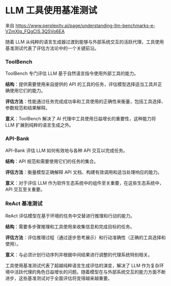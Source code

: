 # LLM 工具使用基准测试

来自 https://www.perplexity.ai/page/understanding-llm-benchmarks-e-VZmXIq_FQgCIS.3QSVo6EA

随着 LLM 从纯粹的语言生成器过渡到能够与外部系统交互的活跃代理，工具使用基准测试代表了评估方法论中的一个关键前沿。

### ToolBench

ToolBench 专门评估 LLM 基于自然语言指令使用外部工具的能力。

**结构**：提供需要使用来自提供的 API 的工具的任务，评估模型选择适当工具并正确使用它们的能力。

**评估方法**：性能通过任务完成成功率和工具使用的正确性来衡量，包括工具选择、参数规范和结果解释。

**意义**：ToolBench 解决了 AI 代理中工具使用日益增长的重要性，这种能力将 LLM 扩展到纯粹的语言生成之外。

### API-Bank

API-Bank 评估 LLM 如何有效地与各种 API 交互以完成任务。

**结构**：API 规范和需要使用它们的任务的集合。

**评估方法**：衡量模型正确解释 API 文档、构建有效调用和适当处理响应的能力。

**意义**：对于评估 LLM 作为软件生态系统中的组件至关重要，在这些生态系统中，API 交互至关重要。

### ReAct 基准测试

ReAct 评估模型在基于环境的任务中交替进行推理和行动的能力。

**结构**：需要多步骤推理和工具使用来收集信息和完成目标的任务。

**评估方法**：评估推理过程（通过逐步思考展示）和行动准确性（正确的工具选择和使用）。

**意义**：与必须计划行动序列并根据中间结果进行调整的代理系统特别相关。

工具使用基准测试代表了超越纯粹语言生成评估的演变，解决了 LLM 作为复杂环境中活跃代理的角色日益增长的问题。随着模型在与外部系统交互的能力方面不断进步，这些基准测试对于全面评估将变得越来越重要。
